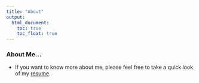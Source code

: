 ```yaml
---
title: "About"
output: 
  html_document:
    toc: true
    toc_float: true
---
```


### About Me...

* If you want to know more about me, please feel free to take a quick look of my [resume](resume.html).

